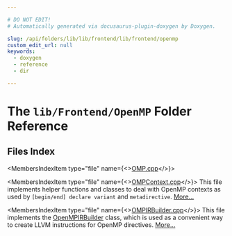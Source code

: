 ```yaml
---

# DO NOT EDIT!
# Automatically generated via docusaurus-plugin-doxygen by Doxygen.

slug: /api/folders/lib/lib/frontend/lib/frontend/openmp
custom_edit_url: null
keywords:
  - doxygen
  - reference
  - dir

---
```





# The `lib/Frontend/OpenMP` Folder Reference

<DoxygenPage pluginConfig={pluginConfig}>



## Files Index

<MembersIndex>

<MembersIndexItem
  type="file"
  name={<><a href="/docs/api/files/lib/lib/frontend/lib/frontend/openmp/omp-cpp">OMP.cpp</a></>}>
</MembersIndexItem>

<MembersIndexItem
  type="file"
  name={<><a href="/docs/api/files/lib/lib/frontend/lib/frontend/openmp/ompcontext-cpp">OMPContext.cpp</a></>}>
This file implements helper functions and classes to deal with OpenMP contexts as used by <code>&#91;begin/end&#93; declare variant</code> and <code>metadirective</code>. <a href="/docs/api/files/lib/lib/frontend/lib/frontend/openmp/ompcontext-cpp/#details">More...</a>
</MembersIndexItem>

<MembersIndexItem
  type="file"
  name={<><a href="/docs/api/files/lib/lib/frontend/lib/frontend/openmp/ompirbuilder-cpp">OMPIRBuilder.cpp</a></>}>
This file implements the <a href="/docs/api/classes/llvm/openmpirbuilder">OpenMPIRBuilder</a> class, which is used as a convenient way to create LLVM instructions for OpenMP directives. <a href="/docs/api/files/lib/lib/frontend/lib/frontend/openmp/ompirbuilder-cpp/#details">More...</a>
</MembersIndexItem>

</MembersIndex>


</DoxygenPage>
